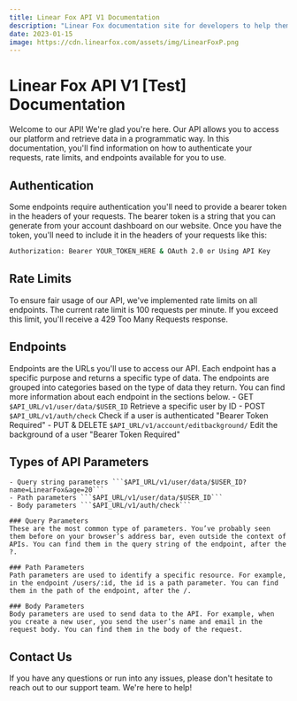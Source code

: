 ```yaml
---
title: Linear Fox API V1 Documentation
description: "Linear Fox documentation site for developers to help them understand the LinearFox API and Services to how to use them."
date: 2023-01-15
image: https://cdn.linearfox.com/assets/img/LinearFoxP.png
---
```


# Linear Fox API V1 [Test] Documentation

Welcome to our API! We're glad you're here. Our API allows you to access our platform and retrieve data in a programmatic way. In this documentation, you'll find information on how to authenticate your requests, rate limits, and endpoints available for you to use.

## Authentication

Some endpoints require authentication you'll need to provide a bearer token in the headers of your requests. The bearer token is a string that you can generate from your account dashboard on our website. Once you have the token, you'll need to include it in the headers of your requests like this:
```bash
Authorization: Bearer YOUR_TOKEN_HERE & OAuth 2.0 or Using API Key
```

## Rate Limits
To ensure fair usage of our API, we've implemented rate limits on all endpoints. The current rate limit is 100 requests per minute. If you exceed this limit, you'll receive a 429 Too Many Requests response.


## Endpoints
Endpoints are the URLs you'll use to access our API. Each endpoint has a specific purpose and returns a specific type of data. The endpoints are grouped into categories based on the type of data they return. You can find more information about each endpoint in the sections below.
    - GET ```$API_URL/v1/user/data/$USER_ID``` Retrieve a specific user by ID
    - POST ```$API_URL/v1/auth/check``` Check if a user is authenticated "Bearer Token Required"
    - PUT & DELETE ```$API_URL/v1/account/editbackground/``` Edit the background of a user "Bearer Token Required"

## Types of API Parameters
    - Query string parameters ```$API_URL/v1/user/data/$USER_ID?name=LinearFox&age=20```
    - Path parameters ```$API_URL/v1/user/data/$USER_ID```
    - Body parameters ```$API_URL/v1/auth/check```

    ### Query Parameters
    These are the most common type of parameters. You’ve probably seen them before on your browser’s address bar, even outside the context of APIs. You can find them in the query string of the endpoint, after the ?.

    ### Path Parameters
    Path parameters are used to identify a specific resource. For example, in the endpoint /users/:id, the id is a path parameter. You can find them in the path of the endpoint, after the /.

    ### Body Parameters
    Body parameters are used to send data to the API. For example, when you create a new user, you send the user’s name and email in the request body. You can find them in the body of the request.

## Contact Us
If you have any questions or run into any issues, please don't hesitate to reach out to our support team. We're here to help!